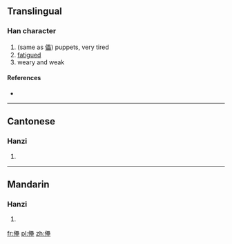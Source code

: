 ==Translingual==

===Han character===
{{Han char|rn=9|rad=人|as=18|sn=20|four=|canj=人田田土 (OWWG)}}

# (same as [[儡]]) puppets, very tired
# [[fatigued]]
# weary and weak

====References====
* {{Han ref|kx=0121.340|hdz=10238.100|uh=34A6|ud=13478}}

----

==Cantonese==

===Hanzi===
{{yue-hanzi|jyut=|y=deui3, leui5}}

# {{defn|lang=yue|sort=人18}}

----

==Mandarin==

===Hanzi===
{{cmn-hanzi|pin=[[lěi]] ([[lei3]])|wg=lei<sup>3</sup>}}

# {{defn|lang=cmn|sort=人18}}

[[fr:㒦]]
[[pl:㒦]]
[[zh:㒦]]